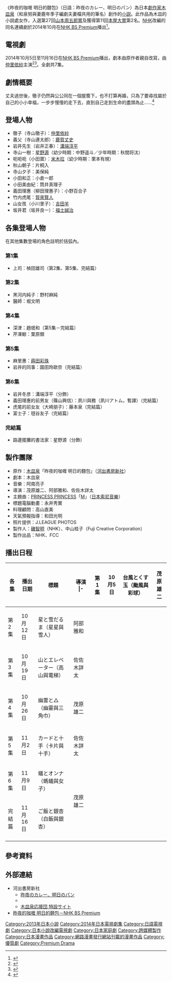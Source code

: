 {{noteTA
|G1=JP
|1=zh-hans:咖哩;zh-tw:咖哩;zh-hk:咖喱;}}
《昨夜的咖喱 明日的麵包》（日語：昨夜のカレー、明日のパン）為日本[[劇作家|劇作家]][[木皿泉|木皿泉]]（和泉努與妻鹿年季子編劇夫妻檔共用的筆名）創作的[[小説|小説]]。此作品為木皿的小説處女作，入選第27回[[山本周五郎賞|山本周五郎賞]]及獲得第11回[[本屋大賞|本屋大賞]]第2名。[[NHK|NHK]]改編的同名連續劇於2014年10月在[[NHK_BS_Premium|NHK BS Premium]]播出<ref name="premium">{{Cite web |url=http://www.nhk.or.jp/dramatopics-blog/30000/184572.html |title=プレミアムドラマ 『昨夜のカレー 明日のパン』 制作開始！ |work=ドラマトピックスブログ: NHKブログ |date=2014-04-08 |accessdate=2014-08-23 |archive-date=2020-10-01 |archive-url=https://web.archive.org/web/20201001124303/http://www.nhk.or.jp/dramatopics-blog/30000/184572.html |dead-url=no }}</ref>。

{{infobox Book | <!-- See Wikipedia:WikiProject_Novels or Wikipedia:WikiProject_Books -->
| name          = 昨夜的咖喱 明日的麵包 
| title_orig    = {{lang|ja|昨夜のカレー、明日のパン}}
| translator    = 尤可欣
| image         = 
| image_caption = 
| author        = [[木皿泉|木皿泉]]
| illustrator   = 
| cover_artist  = 
| country       = [[日本|日本]]
| language      = [[日文|日文]]
| series        = 家庭
| genre         = 
| publisher     = {{flagicon|JPN}} [[河出書房新社|河出書房新社]]<br>{{flagicon|TWN}} [[自由之丘|自由之丘]]
| release_date  = {{flagicon|JPN}} 2013年4月22日<br>{{flagicon|TWN}} 2014年12月10日
| media_type    = 
| pages         = 
| isbn          = {{flagicon|JPN}} ISBN 9784309021768<br>{{flagicon|TWN}} ISBN 9789869060592
| preceded_by   = 
| followed_by   = 
}}

== 電視劇 ==
2014年10月5日至11月16日在[[NHK_BS_Premium|NHK BS Premium]]播出，劇本由原作者親自改寫，由[[仲里依紗|仲里依紗]]主演<ref>{{cite web|author =webザテレビジョン|url =http://thetv.jp/news_detail/49513/|title =仲里依紗、出産後初の主演ドラマ決定! 楽しみにしているのは"食事のシーン"|date =2014-08-14|accessdate =2014-09-21|archive-date =2016-03-04|archive-url =https://web.archive.org/web/20160304212139/http://thetv.jp/news_detail/49513/|dead-url =no}}</ref><ref>{{cite web|author =マイナビニュース|url =http://news.mynavi.jp/news/2014/09/20/032/|title =仲里依紗、産後初の連ドラ主演も劇中の食事が美味しすぎて太りそう!?|date =2014-09-20|accessdate =2014-09-21|archive-date =2016-11-24|archive-url =https://web.archive.org/web/20161124221436/http://news.mynavi.jp/news/2014/09/20/032/|dead-url =no}}</ref>。全劇共7集。

{{電視節目信息框
| 顏色       = #87CEEB;color:#FFFFFF
| 名稱       = 昨夜的咖喱 明日的麵包
| 原名       = {{lang|ja|昨夜のカレー、明日のパン}}
| 圖片       = 
| 圖說       = 
| 類型       = [[家庭|家庭]]
| 原創       = [[木皿泉|木皿泉]]
| 發展       = 
| 編劇       = 木皿泉
| 導演       = 茂原雄二、阿部雅和、佐佐木詳太
| 演出       = [[仲里依紗|仲里依紗]]、鹿賀丈史、[[溝端淳平|溝端淳平]]
| 配音       = 
| 旁白       = 
| 國家       = [[日本|日本]]
| 地區       = 
| 語言       = [[日語|日語]]
| 集數       = 7
| 執行製片人 = 
| 監製       = 
| 副製片人   = 
| 共同製片人 = [[磯智明|磯智明]]（NHK）、中山桂子（Fuji Creative Corporation）
| 編審       = 
| 剪輯       = 
| 外景       = 
| 主題曲     = [[PRINCESS_PRINCESS|PRINCESS PRINCESS]]「[[Diamonds_(PRINCESS_PRINCESS單曲)|M]]」
| 插曲       = 
| 每集長     = 49分鐘
| 頻道1      = 
| 電視網1    = [[NHK_BS_Premium|NHK BS Premium]]
| 電視台1    = 
| 視頻制式1  = 
| 音頻制式1  = [[立體聲|立體聲]]
| 首播國家   = {{JPN}}
| 首播地區   = 
| 製作公司   = [[NHK|NHK]]、Fuji Creative Corporation
| 影視公司   =
| 開始1      = 2014年10月5日
| 結束1      = 11月16日（晚間10:00－10:49）
| 首播國家2   = 
| 電視台2    = 
| 視頻制式2  = 
| 音頻制式2  = 
| 開始2      = 
| 結束2      = 
| 中國大陸名稱 =  昨夜的咖哩 明日的面包
| 台灣名稱   = 昨夜的咖哩 明日的麵包
| 港澳名稱   = 昨夜的咖喱 明日的麪包
| 馬新名稱   = 昨夜的咖哩 明日的面包
| 官方網站   = https://web.archive.org/web/20150215225312/http://www.nhk.or.jp/drama/yubecurry/
| imdb_id   = 
| tv_com_id = 
}}

== 劇情概要 ==
丈夫過世後，徹子仍然與公公同在一個屋簷下，也不打算再婚，只為了要尋找屬於自己的小小幸福，一步步慢慢的走下去，直到自己走到生命的盡頭為止……<ref>{{Cite web |url=http://www.books.com.tw/products/0010657178 |title=存档副本 |access-date=2015-02-16 |archive-date=2019-12-07 |archive-url=https://web.archive.org/web/20191207191007/https://www.books.com.tw/products/0010657178 |dead-url=no }}</ref>

== 登場人物 ==
* 徹子（寺山徹子）：[[仲里依紗|仲里依紗]]
* 義父（寺山連太郎）：[[鹿賀丈史|鹿賀丈史]]
* 岩井先生（岩井正春）：[[溝端淳平|溝端淳平]]
* 寺山一樹：[[星野源|星野源]]（幼少時期：中野遥斗／少年時期：秋間将汰）
* 呃呃呃（小田寶）：[[米木拉|米木拉]]（幼少時期：栗本有規）
* 秋山朝子：片桐入
* 寺山夕子：美保純
* 小田和正：小倉一郎
* 小田美由紀：筒井真理子
* 義田理惠（柳田理惠子）：小野百合子
* 竹内虎尾：[[賀來賢人|賀來賢人]]
* 山女孩（小川里子）：[[吉田羊|吉田羊]]
* 坂井君（坂井良一）：[[福士誠治|福士誠治]]

== 各集登場人物 ==
在其他集數登場的角色註明於括弧內。
=== 第1集 ===
* 上司：楨田雄司（第2集、第5集、完結篇）

=== 第2集 ===
* 黑河内純子：野村麻純
* 醫師：堀文明

=== 第4集 ===
* 深津：趙珉和（第5集－完結篇）
* 芹澤鯨：栗原類

=== 第5集 ===
* 麻里惠：[[蒔田彩珠|蒔田彩珠]]
* 岩井的同事：園田玲歐奈（完結篇）

=== 第6集 ===
* 岩井冬彦：溝端淳平（分飾）
* 義田理惠的前男友（篠山興信）：夙川與務（夙川アトム，暫譯）（完結篇）
* 虎尾的前女友（大崎朋子）：藤本泉（完結篇）
* 富士子：毬谷友子（完結篇）

=== 完結篇 ===
* 路邊擺攤的書法家：星野源（分飾）

== 製作團隊 ==
* 原作：[[木皿泉|木皿泉]]「昨夜的咖喱 明日的麵包」（[[河出書房新社|河出書房新社]]）
* 劇本：木皿泉
* 音樂：阿南亮子
* 導演：茂原雄二、阿部雅和、佐佐木詳太
* 主題曲：[[PRINCESS_PRINCESS|PRINCESS PRINCESS]]「[[Diamonds_(PRINCESS_PRINCESS單曲)|M]]」（[[日本索尼音樂|日本索尼音樂]]）
* 標題電腦動畫：永井秀實
* 料理顧問：高山直美
* 天氣預報指導：和田光明
* 照片提供：J.LEAGUE PHOTOS  
* 製作人：[[磯智明|磯智明]]（NHK）、中山桂子（Fuji Creative Corporation）
* 製作出品：NHK、FCC

== 播出日程 ==
{|class="wikitable" style="text-align:center"
|-
!各集!!播出日期!!標題!!導演
|-　
|第1集||10月5日||台風とくす玉（颱風與彩球）||茂原雄二
|-
|第2集||10月12日||星と雪だるま（星星與雪人）||阿部雅和
|-
|第3集||10月19日||山とエレベーター（高山與電梯）||佐佐木詳太
|-
|第4集||10月26日||幽霊と△（幽靈與三角巾）||茂原雄二
|-
|第5集||11月2日||カードと十手（卡片與十手）||佐佐木詳太
|-
|第6集||11月9日||蟻とオンナ（螞蟻與女子）||rowspan="2"|茂原雄二
|-
|完結篇||11月16日||ご飯と銀杏（白飯與銀杏）
|-
|}

== 參考資料 ==
{{Reflist}}

== 外部連結 ==
* 河出書房新社
** [http://www.kawade.co.jp/np/isbn/9784309021768/ 昨夜のカレー、明日のパン] {{Wayback|url=http://www.kawade.co.jp/np/isbn/9784309021768/ |date=20210220171730 }}
** {{Wayback |url=http://www.kawade.co.jp/kawakura/archive/2014/01/post.html |title=『昨夜のカレー、明日のパン』ができるまで - 編集担当者が語る |date=20160305092951 }}
** [http://www.kawade.co.jp/kizara/ 木皿泉応援団 特設サイト] {{Wayback|url=http://www.kawade.co.jp/kizara/ |date=20180825074536 }}
* [https://web.archive.org/web/20150215225312/http://www.nhk.or.jp/drama/yubecurry/ 昨夜的咖喱 明日的麵包－NHK BS Premium]

{{DEFAULTSORT:Yube no curry ei ashita no han}}
[[Category:2013年日本小說|Category:2013年日本小說]]
[[Category:2014年日本電視劇集|Category:2014年日本電視劇集]]
[[Category:日語電視劇|Category:日語電視劇]]
[[Category:日本小說改編電視劇|Category:日本小說改編電視劇]]
[[Category:日本家庭劇|Category:日本家庭劇]]
[[Category:跨媒體製作|Category:跨媒體製作]]
[[Category:日本漫畫作品|Category:日本漫畫作品]]
[[Category:網路漫畫發行網站刊載的漫畫作品|Category:網路漫畫發行網站刊載的漫畫作品]]
[[Category:優質劇|Category:優質劇]]
[[Category:Premium_Drama|Category:Premium Drama]]